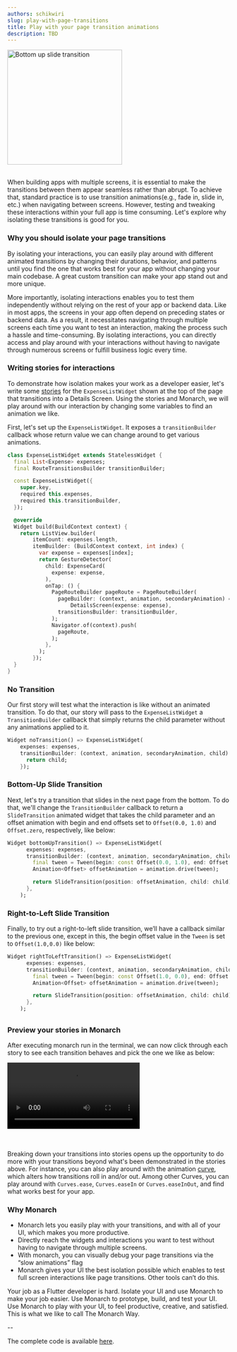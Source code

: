 ```yaml
---
authors: schikwiri
slug: play-with-page-transitions
title: Play with your page transition animations
description: TBD
---
```



<div className="docs-intro">
  <img
    className="docs-screenshot macos"
    alt="Bottom up slide transition"
    src={interactions_app}
    width="260px"
  />
</div>
<br />

When building apps with multiple screens, it is essential to make the transitions between them appear seamless rather than
abrupt. To achieve that, standard practice is to use transition animations(e.g., fade in, slide in, etc.) when navigating
between screens. However, testing and tweaking these interactions within your full app is time consuming. Let's explore why
isolating these transitions is good for you.

### Why you should isolate your page transitions

By isolating your interactions, you can easily play around with different animated transitions by changing their durations,
behavior, and patterns until you find the one that works best for your app without changing your main codebase. A great
custom transition can make your app stand out and more unique.

More importantly, isolating interactions enables you to test them independently without relying on the rest of your app or
backend data. Like in most apps, the screens in your app often depend on preceding states or backend data. As a result, it
necessitates navigating through multiple screens each time you want to test an interaction, making the process such a hassle
and time-consuming. By isolating interactions, you can directly access and play around with your interactions without having
to navigate through numerous screens or fulfill business logic every time.

### Writing stories for interactions

To demonstrate how isolation makes your work as a developer easier, let's write some [stories](/docs/write-first-story) for the `ExpenseListWidget` shown
at the top of the page that transitions into a Details Screen. Using the stories and Monarch, we will play around with our
interaction by changing some variables to find an animation we like.

First, let's set up the `ExpenseListWidget`. It exposes a `transitionBuilder` callback whose return value we can change around to
get various animations.

```dart
class ExpenseListWidget extends StatelessWidget {
  final List<Expense> expenses;
  final RouteTransitionsBuilder transitionBuilder;

  const ExpenseListWidget({
    super.key,
    required this.expenses,
    required this.transitionBuilder,
  });

  @override
  Widget build(BuildContext context) {
    return ListView.builder(
        itemCount: expenses.length,
        itemBuilder: (BuildContext context, int index) {
          var expense = expenses[index];
          return GestureDetector(
            child: ExpenseCard(
              expense: expense,
            ),
            onTap: () {
              PageRouteBuilder pageRoute = PageRouteBuilder(
                pageBuilder: (context, animation, secondaryAnimation) =>
                    DetailsScreen(expense: expense),
                transitionsBuilder: transitionBuilder,
              );
              Navigator.of(context).push(
                pageRoute,
              );
            },
          );
        });
  }
}
```

### No Transition

Our first story will test what the interaction is like without an animated transition. To do that, our story will pass to the
`ExpenseListWidget` a `TransitionBuilder` callback that simply returns the child parameter without any animations applied to it.

```dart
Widget noTransition() => ExpenseListWidget(
    expenses: expenses,
    transitionBuilder: (context, animation, secondaryAnimation, child) {
      return child;
    });
```

### Bottom-Up Slide Transition

Next, let's try a transition that slides in the next page from the bottom. To do that, we'll change the `TransitionBuilder`
callback to return a `SlideTransition` animated widget that takes the child parameter and an offset animation with begin and end
offsets set to `Offset(0.0, 1.0)` and `Offset.zero`, respectively, like below:

```dart
Widget bottomUpTransition() => ExpenseListWidget(
      expenses: expenses,
      transitionBuilder: (context, animation, secondaryAnimation, child) {
        final tween = Tween(begin: const Offset(0.0, 1.0), end: Offset.zero);
        Animation<Offset> offsetAnimation = animation.drive(tween);

        return SlideTransition(position: offsetAnimation, child: child);
      },
    );
```

### Right-to-Left Slide Transition

Finally, to try out a right-to-left slide transition, we’ll have a callback similar to the previous one, except in this, the begin
offset value in the `Tween` is set to `Offset(1.0,0.0)` like below:

```dart
Widget rightToLeftTransition() => ExpenseListWidget(
      expenses: expenses,
      transitionBuilder: (context, animation, secondaryAnimation, child) {
        final tween = Tween(begin: const Offset(1.0, 0.0), end: Offset.zero);
        Animation<Offset> offsetAnimation = animation.drive(tween);

        return SlideTransition(position: offsetAnimation, child: child);
      },
    );
```

##

### Preview your stories in Monarch

After executing monarch run in the terminal, we can now click through each story to see each transition behaves and pick the one we like as below:

<div className="blog-video video">
  <div className="text--center">
    <video
      playing
      playsinline
      controls
      autoPlay
      src="/assets/monarch_interactions.webm"
      type="video/webm"
    />
  </div>
</div>
<br></br>

Breaking down your transitions into stories opens up the opportunity to do more with your transitions beyond what's been demonstrated
in the stories above. For instance, you can also play around with the animation
[curve](https://api.flutter.dev/flutter/animation/Curves-class.html), which alters how transitions roll in and/or out. Among other
Curves, you can play around with `Curves.ease`, `Curves.easeIn` or `Curves.easeInOut`, and find what works best for your app.

### Why Monarch

- Monarch lets you easily play with your transitions, and with all of your UI, which makes you more productive.
- Directly reach the widgets and interactions you want to test without having to navigate through multiple screens.
- With monarch, you can visually debug your page transitions via the “slow animations” flag
- Monarch gives your UI the best isolation possible which enables to test full screen interactions like page transitions. Other tools
  can’t do this.

Your job as a Flutter developer is hard. Isolate your UI and use Monarch to make your job easier. Use Monarch to prototype, build,
and test your UI. Use Monarch to play with your UI, to feel productive, creative, and satisfied. This is what we like to call
The Monarch Way.

--

The complete code is available [here](https://github.com/Dropsource/monarch_samples).

